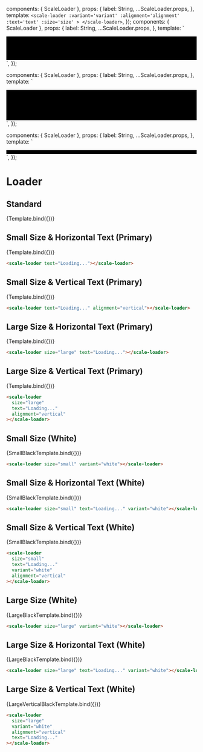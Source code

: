 
<Meta title="Beta Components/Loader" component={ScaleLoader} argTypes={{}} />

  components: { ScaleLoader },
  props: {
    label: String,
    ...ScaleLoader.props,
  },
  template: `
    <scale-loader
       :variant='variant'
    :alignment='alignment'
    :text='text'
    :size='size'
    >
    </scale-loader>
    `,
});
  components: { ScaleLoader },
  props: {
    label: String,
    ...ScaleLoader.props,
  },
  template: `
  <div style="background-color: black; height:52px; padding:5px">
    <scale-loader
       :variant='variant'
    :alignment='alignment'
    :text='text'
    :size='size'
    >
    </scale-loader>
    </div>
    `,
});

  components: { ScaleLoader },
  props: {
    label: String,
    ...ScaleLoader.props,
  },
  template: `
  <div style="background-color: black; height:70px; padding:5px">
    <scale-loader
       :variant='variant'
    :alignment='alignment'
    :text='text'
    :size='size'
    >
    </scale-loader>
    </div>
    `,
});

  components: { ScaleLoader },
  props: {
    label: String,
    ...ScaleLoader.props,
  },
  template: `
  <div style="background-color: black; padding:5px">
    <scale-loader
       :variant='variant'
    :alignment='alignment'
    :text='text'
    :size='size'
    >
    </scale-loader>
    </div>
    `,
});

# Loader

## Standard

<Canvas withSource="none">
  <Story name="Standard" args={{}}>
    {Template.bind({})}
  </Story>
</Canvas>

<ArgsTable story="Standard" />

## Small Size & Horizontal Text (Primary)

<Canvas withSource="none">
  <Story
    name="Small Primary (horizontal)"
    args={{
      text: 'Loading...',
    }}
  >
    {Template.bind({})}
  </Story>
</Canvas>

```html
<scale-loader text="Loading..."></scale-loader>
```

## Small Size & Vertical Text (Primary)

<Canvas withSource="none">
  <Story
    name="Small Primary (vertical)"
    args={{
      text: 'Loading...',
      alignment: 'vertical',
    }}
  >
    {Template.bind({})}
  </Story>
</Canvas>

```html
<scale-loader text="Loading..." alignment="vertical"></scale-loader>
```

## Large Size & Horizontal Text (Primary)

<Canvas withSource="none">
  <Story
    name="Large Primary (horizontal)"
    args={{
      size: 'large',
      text: 'Loading...',
    }}
  >
    {Template.bind({})}
  </Story>
</Canvas>

```html
<scale-loader size="large" text="Loading..."></scale-loader>
```

## Large Size & Vertical Text (Primary)

<Canvas withSource="none">
  <Story
    name="Large Primary (vertical)"
    args={{
      size: 'large',
      text: 'Loading...',
      alignment: 'vertical',
    }}
  >
    {Template.bind({})}
  </Story>
</Canvas>

```html
<scale-loader
  size="large"
  text="Loading..."
  alignment="vertical"
></scale-loader>
```

## Small Size (White)

<Canvas withSource="none">
  <Story
    name="Small White"
    args={{
      size: 'small',
      variant: 'white',
    }}
  >
    {SmallBlackTemplate.bind({})}
  </Story>
</Canvas>

```html
<scale-loader size="small" variant="white"></scale-loader>
```

## Small Size & Horizontal Text (White)

<Canvas withSource="none">
  <Story
    name="Small White (horizontal)"
    args={{
      size: 'small',
      text: 'Loading...',
      variant: 'white',
    }}
  >
    {SmallBlackTemplate.bind({})}
  </Story>
</Canvas>

```html
<scale-loader size="small" text="Loading..." variant="white"></scale-loader>
```

## Small Size & Vertical Text (White)

<Canvas withSource="none">
  <Story
    name="Small White (vertical)"
    args={{
      size: 'small',
      text: 'Loading...',
      variant: 'white',
      alignment: 'vertical',
    }}
  >
    {SmallBlackTemplate.bind({})}
  </Story>
</Canvas>

```html
<scale-loader
  size="small"
  text="Loading..."
  variant="white"
  alignment="vertical"
></scale-loader>
```

## Large Size (White)

<Canvas withSource="none">
  <Story
    name="Large White"
    args={{
      size: 'large',
      variant: 'white',
    }}
  >
    {LargeBlackTemplate.bind({})}
  </Story>
</Canvas>

```html
<scale-loader size="large" variant="white"></scale-loader>
```

## Large Size & Horizontal Text (White)

<Canvas withSource="none">
  <Story
    name="Large White (horizontal)"
    args={{
      size: 'large',
      text: 'Loading...',
      variant: 'white',
    }}
  >
    {LargeBlackTemplate.bind({})}
  </Story>
</Canvas>

```html
<scale-loader size="large" text="Loading..." variant="white"></scale-loader>
```

## Large Size & Vertical Text (White)

<Canvas withSource="none">
  <Story
    name="Large White (vertical)"
    args={{
      size: 'large',
      variant: 'white',
      alignment: 'vertical',
      text: 'Loading...',
    }}
  >
    {LargeVerticalBlackTemplate.bind({})}
  </Story>
</Canvas>

```html
<scale-loader
  size="large"
  variant="white"
  alignment="vertical"
  text="Loading..."
></scale-loader>
```
